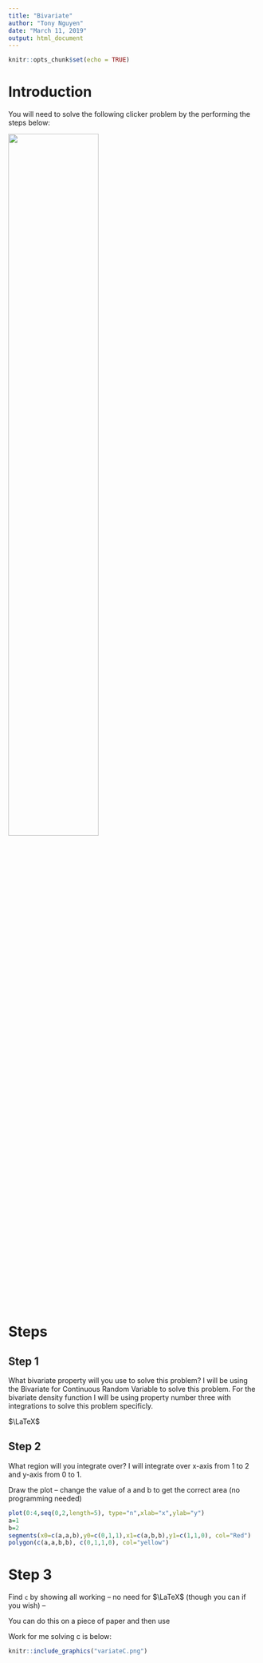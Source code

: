 ```yaml
---
title: "Bivariate"
author: "Tony Nguyen"
date: "March 11, 2019"
output: html_document
---
```


```r
knitr::opts_chunk$set(echo = TRUE)
```

# Introduction

You will need to solve the following clicker problem by the performing the steps below:

![](xpcy-class-problem.png){ width=60% }

# Steps

## Step 1

What bivariate property will you use to solve this problem? I will be using the Bivariate for Continuous Random Variable to solve this problem. For the bivariate density function I will be using property number three with integrations to solve this problem specificly.

$\LaTeX$

## Step 2

What region will you integrate over? I will integrate over x-axis from 1 to 2 and y-axis from 0 to 1.

Draw the plot -- change the value of a and b to get the correct area (no programming needed)

```r
plot(0:4,seq(0,2,length=5), type="n",xlab="x",ylab="y")
a=1
b=2
segments(x0=c(a,a,b),y0=c(0,1,1),x1=c(a,b,b),y1=c(1,1,0), col="Red")
polygon(c(a,a,b,b), c(0,1,1,0), col="yellow")
```

# Step 3

Find `c` by showing all working -- no need for $\LaTeX$ (though you can if you wish) -- 

You can do this on a piece of paper and then use 

Work for me solving c is below:
```r
knitr::include_graphics("variateC.png")
```

